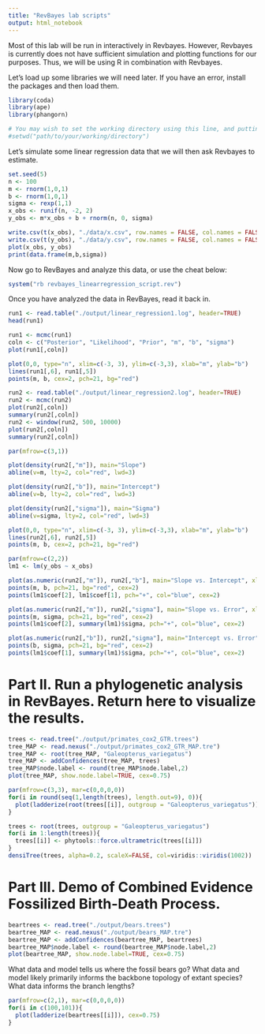 ```yaml
---
title: "RevBayes lab scripts"
output: html_notebook
---
```


Most of this lab will be run in interactively in Revbayes. However, Revbayes is currently does not have sufficient simulation and plotting functions for our purposes. Thus, we will be using R in combination with Revbayes.  

Let's load up some libraries we will need later. If you have an error, install the packages and then load them.
```r
library(coda)
library(ape)
library(phangorn)
```


```r
# You may wish to set the working directory using this line, and putting your working directory in quotes.
#setwd("path/to/your/working/directory")
```

Let's simulate some linear regression data that we will then ask Revbayes to estimate.

```r
set.seed(5)
n <- 100
m <- rnorm(1,0,1)
b <- rnorm(1,0,1)
sigma <- rexp(1,1)
x_obs <- runif(n, -2, 2)
y_obs <- m*x_obs + b + rnorm(n, 0, sigma)

write.csv(t(x_obs), "./data/x.csv", row.names = FALSE, col.names = FALSE, )
write.csv(t(y_obs), "./data/y.csv", row.names = FALSE, col.names = FALSE)
plot(x_obs, y_obs)
print(data.frame(m,b,sigma))

```

Now go to RevBayes and analyze this data, or use the cheat below:

```r
system("rb revbayes_linearregression_script.rev")

```

Once you have analyzed the data in RevBayes, read it back in. 

```r
run1 <- read.table("./output/linear_regression1.log", header=TRUE)
head(run1)

```


```r
run1 <- mcmc(run1)
coln <- c("Posterior", "Likelihood", "Prior", "m", "b", "sigma")
plot(run1[,coln])
```

```r
plot(0,0, type="n", xlim=c(-3, 3), ylim=c(-3,3), xlab="m", ylab="b")
lines(run1[,6], run1[,5])
points(m, b, cex=2, pch=21, bg="red")
```



```r
run2 <- read.table("./output/linear_regression2.log", header=TRUE)
run2 <- mcmc(run2)
plot(run2[,coln])
summary(run2[,coln])
run2 <- window(run2, 500, 10000)
plot(run2[,coln])
summary(run2[,coln])
```

```r
par(mfrow=c(3,1))

plot(density(run2[,"m"]), main="Slope")
abline(v=m, lty=2, col="red", lwd=3)

plot(density(run2[,"b"]), main="Intercept")
abline(v=b, lty=2, col="red", lwd=3)

plot(density(run2[,"sigma"]), main="Sigma")
abline(v=sigma, lty=2, col="red", lwd=3)

```

```r
plot(0,0, type="n", xlim=c(-3, 3), ylim=c(-3,3), xlab="m", ylab="b")
lines(run2[,6], run2[,5])
points(m, b, cex=2, pch=21, bg="red")
```


```r
par(mfrow=c(2,2))
lm1 <- lm(y_obs ~ x_obs)

plot(as.numeric(run2[,"m"]), run2[,"b"], main="Slope vs. Intercept", xlab="Slope", ylab="Intercept", pch=21, col="gray50", bg="gray50", xlim=c(-2,2), ylim=c(-2,2))
points(m, b, pch=21, bg="red", cex=2)
points(lm1$coef[2], lm1$coef[1], pch="+", col="blue", cex=2)

plot(as.numeric(run2[,"m"]), run2[,"sigma"], main="Slope vs. Error", xlab="Slope", ylab="Error", pch=21, col="gray50", bg="gray50", xlim=c(-2,2), ylim=c(0,4))
points(m, sigma, pch=21, bg="red", cex=2)
points(lm1$coef[2], summary(lm1)$sigma, pch="+", col="blue", cex=2)

plot(as.numeric(run2[,"b"]), run2[,"sigma"], main="Intercept vs. Error", xlab="Intercept", ylab="Error", pch=21, col="gray50", bg="gray50", xlim=c(-2,2), ylim=c(0,4))
points(b, sigma, pch=21, bg="red", cex=2)
points(lm1$coef[1], summary(lm1)$sigma, pch="+", col="blue", cex=2)

```

# Part II. Run a phylogenetic analysis in RevBayes. Return here to visualize the results. 

```r
trees <- read.tree("./output/primates_cox2_GTR.trees")
tree_MAP <- read.nexus("./output/primates_cox2_GTR_MAP.tre")
tree_MAP <- root(tree_MAP, "Galeopterus_variegatus")
tree_MAP <- addConfidences(tree_MAP, trees)
tree_MAP$node.label <- round(tree_MAP$node.label,2)
plot(tree_MAP, show.node.label=TRUE, cex=0.75)
```


```r
par(mfrow=c(3,3), mar=c(0,0,0,0))
for(i in round(seq(1,length(trees), length.out=9), 0)){
  plot(ladderize(root(trees[[i]], outgroup = "Galeopterus_variegatus")), cex=0.5)
}
```

```r
trees <- root(trees, outgroup = "Galeopterus_variegatus")
for(i in 1:length(trees)){
  trees[[i]] <- phytools::force.ultrametric(trees[[i]])
}
densiTree(trees, alpha=0.2, scaleX=FALSE, col=viridis::viridis(1002))
```

# Part III. Demo of Combined Evidence Fossilized Birth-Death Process. 

```r
beartrees <- read.tree("./output/bears.trees")
beartree_MAP <- read.nexus("./output/bears_MAP.tre")
beartree_MAP <- addConfidences(beartree_MAP, beartrees)
beartree_MAP$node.label <- round(beartree_MAP$node.label,2)
plot(beartree_MAP, show.node.label=TRUE, cex=0.75)
```

What data and model tells us where the fossil bears go?
What data and model likely primarily informs the backbone topology of extant species?
What data informs the branch lengths? 

```r
par(mfrow=c(2,1), mar=c(0,0,0,0))
for(i in c(100,101)){
  plot(ladderize(beartrees[[i]]), cex=0.75)
}
```


